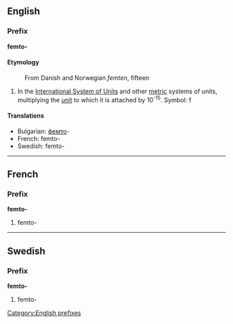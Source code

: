 ==English==
===Prefix===
'''femto-'''

====Etymology====
:From Danish and Norwegian ''femten'', fifteen

#In the [[International System of Units]] and other [[metric]] systems of units, multiplying the [[unit]] to which it is attached by 10<sup>-15</sup>. Symbol: f

====Translations====

*Bulgarian: [[фемто]]-
*French: femto-
*Swedish: femto-

----
==French==
===Prefix===
'''femto-'''

#femto-

----

==Swedish==
===Prefix===
'''femto-'''

#femto-

[[Category:English prefixes]]